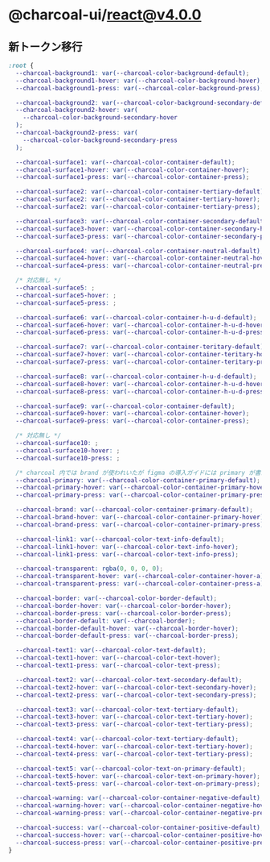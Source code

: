 
<Meta title="react/docs/v4.0.0" />

# @charcoal-ui/react@v4.0.0

## 新トークン移行

```css
:root {
  --charcoal-background1: var(--charcoal-color-background-default);
  --charcoal-background1-hover: var(--charcoal-color-background-hover);
  --charcoal-background1-press: var(--charcoal-color-background-press);

  --charcoal-background2: var(--charcoal-color-background-secondary-default);
  --charcoal-background2-hover: var(
    --charcoal-color-background-secondary-hover
  );
  --charcoal-background2-press: var(
    --charcoal-color-background-secondary-press
  );

  --charcoal-surface1: var(--charcoal-color-container-default);
  --charcoal-surface1-hover: var(--charcoal-color-container-hover);
  --charcoal-surface1-press: var(--charcoal-color-container-press);

  --charcoal-surface2: var(--charcoal-color-container-tertiary-default);
  --charcoal-surface2: var(--charcoal-color-container-tertiary-hover);
  --charcoal-surface2: var(--charcoal-color-container-tertiary-press);

  --charcoal-surface3: var(--charcoal-color-container-secondary-default);
  --charcoal-surface3-hover: var(--charcoal-color-container-secondary-hover);
  --charcoal-surface3-press: var(--charcoal-color-container-secondary-press);

  --charcoal-surface4: var(--charcoal-color-container-neutral-default);
  --charcoal-surface4-hover: var(--charcoal-color-container-neutral-hover);
  --charcoal-surface4-press: var(--charcoal-color-container-neutral-press);

  /* 対応無し */
  --charcoal-surface5: ;
  --charcoal-surface5-hover: ;
  --charcoal-surface5-press: ;

  --charcoal-surface6: var(--charcoal-color-container-h-u-d-default);
  --charcoal-surface6-hover: var(--charcoal-color-container-h-u-d-hover);
  --charcoal-surface6-press: var(--charcoal-color-container-h-u-d-press);

  --charcoal-surface7: var(--charcoal-color-container-teritary-default);
  --charcoal-surface7-hover: var(--charcoal-color-container-teritary-hover);
  --charcoal-surface7-press: var(--charcoal-color-container-teritary-press);

  --charcoal-surface8: var(--charcoal-color-container-h-u-d-default);
  --charcoal-surface8-hover: var(--charcoal-color-container-h-u-d-hover);
  --charcoal-surface8-press: var(--charcoal-color-container-h-u-d-press);

  --charcoal-surface9: var(--charcoal-color-container-default);
  --charcoal-surface9-hover: var(--charcoal-color-container-hover);
  --charcoal-surface9-press: var(--charcoal-color-container-press);

  /* 対応無し */
  --charcoal-surface10: ;
  --charcoal-surface10-hover: ;
  --charcoal-surface10-press: ;

  /* charcoal 内では brand が使われいたが figma の導入ガイドには primary が書かれていたので両方記述 */
  --charcoal-primary: var(--charcoal-color-container-primary-default);
  --charcoal-primary-hover: var(--charcoal-color-container-primary-hover);
  --charcoal-primary-press: var(--charcoal-color-container-primary-press);

  --charcoal-brand: var(--charcoal-color-container-primary-default);
  --charcoal-brand-hover: var(--charcoal-color-container-primary-hover);
  --charcoal-brand-press: var(--charcoal-color-container-primary-press);

  --charcoal-link1: var(--charcoal-color-text-info-default);
  --charcoal-link1-hover: var(--charcoal-color-text-info-hover);
  --charcoal-link1-press: var(--charcoal-color-text-info-press);

  --charcoal-transparent: rgba(0, 0, 0, 0);
  --charcoal-transparent-hover: var(--charcoal-color-container-hover-a);
  --charcoal-transparent-press: var(--charcoal-color-container-press-a);

  --charcoal-border: var(--charcoal-color-border-default);
  --charcoal-border-hover: var(--charcoal-color-border-hover);
  --charcoal-border-press: var(--charcoal-color-border-press);
  --charcoal-border-default: var(--charcoal-border);
  --charcoal-border-default-hover: var(--charcoal-border-hover);
  --charcoal-border-default-press: var(--charcoal-border-press);

  --charcoal-text1: var(--charcoal-color-text-default);
  --charcoal-text1-hover: var(--charcoal-color-text-hover);
  --charcoal-text1-press: var(--charcoal-color-text-press);

  --charcoal-text2: var(--charcoal-color-text-secondary-default);
  --charcoal-text2-hover: var(--charcoal-color-text-secondary-hover);
  --charcoal-text2-press: var(--charcoal-color-text-secondary-press);

  --charcoal-text3: var(--charcoal-color-text-tertiary-default);
  --charcoal-text3-hover: var(--charcoal-color-text-tertiary-hover);
  --charcoal-text3-press: var(--charcoal-color-text-tertiary-press);

  --charcoal-text4: var(--charcoal-color-text-tertiary-default);
  --charcoal-text4-hover: var(--charcoal-color-text-tertiary-hover);
  --charcoal-text4-press: var(--charcoal-color-text-tertiary-press);

  --charcoal-text5: var(--charcoal-color-text-on-primary-default);
  --charcoal-text5-hover: var(--charcoal-color-text-on-primary-hover);
  --charcoal-text5-press: var(--charcoal-color-text-on-primary-press);

  --charcoal-warning: var(--charcoal-color-container-negative-default);
  --charcoal-warning-hover: var(--charcoal-color-container-negative-hover);
  --charcoal-warning-press: var(--charcoal-color-container-negative-press);

  --charcoal-success: var(--charcoal-color-container-positive-default);
  --charcoal-success-hover: var(--charcoal-color-container-positive-hover);
  --charcoal-success-press: var(--charcoal-color-container-positive-press);
}
```
